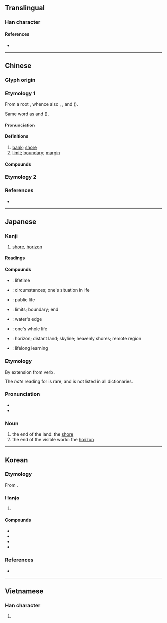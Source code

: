 {{character info}}
==Translingual==

===Han character===
{{stroke order|strokes=11}}
{{Han char|rn=85|rad=水|as=08|sn=11|four=31114|canj=EMGG|ids=⿰氵厓}}

====References====
* {{Han ref|kx=0627.380|dkj=17582|dj=1029.240|hdz=31643.070|uh=6DAF|ud=28079|bh=B250|bd=45648}}

----

==Chinese==
{{zh-forms|alt=漄,厓}}

===Glyph origin===
{{Han etym}}

===Etymology 1===
From a root {{m|und|*ŋ(ˤ)rar||slope, nearly vertical side}}, whence also {{och-l|巘|hill|tr=*ŋ(r)ar(ʔ)}}, {{och-l|山|tr=*s-ŋrar|mountain}}, and {{och-l|顏|tr=*C.ŋˤrar|forehead}} ({{zh-ref|Baxter & Sagart, 2014}}).

Same word as {{zh-l|崖|cliff}} and {{zh-l|睚|rim (of the eye)}} ({{zh-ref|Schuessler, 2007}}).

====Pronunciation====
{{zh-pron
|m=yá
|c=ngaai4
|h=pfs=ngài;gd=ngai2
|md=ngài
|mn=gâi/xm,qz:gâ
|mn-t=ngai5
|w=3hhia
|mc=y
|oc=y
|cat=n
}}

====Definitions====
{{zh-hanzi}}

# [[bank]]; [[shore]]
# [[limit]]; [[boundary]]; [[margin]]
#: {{zh-syn|崖}}

====Compounds====
{{zh-der|天涯咫尺|咫尺天涯|不自涯|天涯海角|地角天涯|天涯知己|天涯|天涯地角|生涯|海角天涯|無涯|橫無際涯|水涯|明日天涯|神女生涯|涯際|涯分|涯涘|津涯|浪跡天涯|涯詞|皮肉生涯|際涯|筆墨生涯|苦海無涯}}

===Etymology 2===
{{zh-see|𠊎|v}}

===References===
* {{R:yue:mfccd}}

----

==Japanese==

===Kanji===
{{ja-kanji|grade=c|rs=水08}}

# [[shore]], [[horizon]]

====Readings====
{{ja-readings
|goon=げ
|kanon=がい
|kun=はて-
}}

====Compounds====
{{der-top|Compounds}}
* {{ja-r|一生涯|いっしょうがい}}: lifetime
* {{ja-r|境涯|きょうがい}}: circumstances; one's situation in life
* {{ja-r|公生涯|こうしょうがい}}: public life
* {{ja-r|際涯|さいがい}}: limits; boundary; end
* {{ja-r|水涯|すいがい}}: water's edge
* {{ja-r|全生涯|ぜんしょうがい}}: one's whole life
* {{ja-r|天涯|てんがい}}: horizon; distant land; skyline; heavenly shores; remote region
* {{ja-r|生涯%学習|しょうがい%がくしゅう}}: lifelong learning
{{der-bottom}}

===Etymology===
By extension from verb {{m|ja|果てる|tr=hateru||to be at an end, to finish, to be done}}.

The ''hate'' reading for {{lang|ja|涯}} is rare, and is not listed in all dictionaries.

===Pronunciation===
* {{l|ja|訓読み|Kun'yomi}}
* {{IPA|ja|[ha̠te̞]}}

===Noun===
{{ja-noun|はて}}

# the end of the land: the [[shore]]
# the end of the visible world: the [[horizon]]

----

==Korean==

===Etymology===
From {{der|ko|ltc|-}} {{ltc-l|涯|id=1+2}}. {{hanja-hunmong|애|ay|地理#상05B}}

===Hanja===
{{ko-hanja-search}}
{{ko-hanja|물가|애}}

# {{hanja form of|애|[[shore]]}}

====Compounds====
{{der-top|Compounds}}
* {{ko-l|생애|生涯}}
* {{ko-l|애한|涯限}}
* {{ko-l|경애|境涯}}
* {{ko-l|천애|天涯}}
{{der-bottom}}

===References===
* {{R:hanjadoc|6061}}

----

==Vietnamese==

===Han character===
{{vi-readings|reading=rượi, nhai, nhười, rười, nhầy|rs=水08}}

# {{rfdef|vi|sort=水08}}